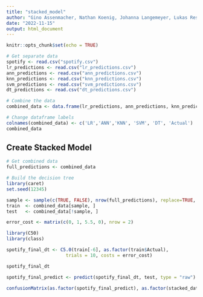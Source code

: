 ```yaml
---
title: "stacked_model"
author: "Gino Assenmacher, Nathan Koenig, Johanna Langemeyer, Lukas Resch, Ben Roemer"
date: "2022-11-15"
output: html_document
---
```


```r
knitr::opts_chunk$set(echo = TRUE)
```

```r
# Get separate data
spotify <- read.csv("spotify.csv")
lr_predictions <- read.csv("lr_predictions.csv")
ann_predictions <- read.csv("ann_predictions.csv")
knn_predictions <- read.csv("knn_predictions.csv")
svm_predictions <- read.csv("svm_predictions.csv")
dt_predictions <- read.csv("dt_predictions.csv")

# Combine the data
combined_data <- data.frame(lr_predictions, ann_predictions, knn_predictions, svm_predictions, dt_predictions, spotify$target)

# Change dataframe labels
colnames(combined_data) <- c('LR','ANN','KNN', 'SVM', 'DT', 'Actual')
combined_data
```


## Create Stacked Model

```r
# Get combined data
full_predictions <- combined_data

# Build the decision tree
library(caret)
set.seed(12345)

sample <- sample(c(TRUE, FALSE), nrow(full_predictions), replace=TRUE, prob=c(0.7,0.3))
train  <- combined_data[sample, ]
test   <- combined_data[!sample, ]

error_cost <- matrix(c(0, 1, 5.5, 0), nrow = 2)

library(C50)
library(class)

spotify_final_dt <- C5.0(train[-6], as.factor(train$Actual),  
                      trials = 10, costs = error_cost)

spotify_final_dt

spotify_final_predict <- predict(spotify_final_dt, test, type = "raw")

confusionMatrix(as.factor(spotify_final_predict), as.factor(stacked_data$target), positive = "1")

```



